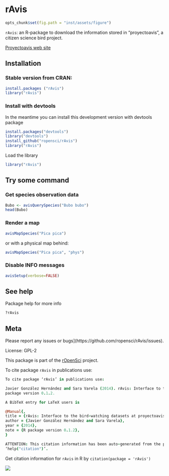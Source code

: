rAvis
=====

```r
opts_chunk$set(fig.path = "inst/assets/figure")
```


`rAvis`: an R-package to download the information stored in “proyectoavis”, a citizen science bird project.

[Proyectoavis web site](http://proyectoavis.com/cgi-bin/portada.cgi)

## Installation

### Stable version from CRAN:

```r
install.packages ("rAvis")
library("rAvis")
```

### Install with devtools

In the meantime you can install this development version with devtools package

```r
install.packages("devtools")
library("devtools")
install_github("ropensci/rAvis")
library("rAvis")
```

Load the library

```r
library("rAvis")
```


## Try some command

### Get species observation data

```r
Bubo <- avisQuerySpecies("Bubo bubo")
head(Bubo)
```

### Render a map

```r
avisMapSpecies("Pica pica")
```

or with a physical map behind:

```r
avisMapSpecies("Pica pica", "phys")
```

### Disable INFO messages

```r
avisSetup(verbose=FALSE)
```


## See help

Package help for more info

```r
?rAvis
```

## Meta

Please report any issues or bugs](https://github.com/ropensci/rAvis/issues).

License: GPL-2

This package is part of the [rOpenSci](http://ropensci.org/packages) project.

To cite package `rAvis` in publications use:

```coffee
To cite package ‘rAvis’ in publications use:

Javier González Hernández and Sara Varela (2014). rAvis: Interface to the bird-watching datasets at proyectoavis.com. R
package version 0.1.2.

A BibTeX entry for LaTeX users is

@Manual{,
title = {rAvis: Interface to the bird-watching datasets at proyectoavis.com},
author = {Javier González Hernández and Sara Varela},
year = {2014},
note = {R package version 0.1.2},
}

ATTENTION: This citation information has been auto-generated from the package DESCRIPTION file and may need manual editing, see
‘help("citation")’.
```

Get citation information for `rAvis` in R by `citation(package = 'rAvis')`

[![](http://ropensci.org/public_images/github_footer.png)](http://ropensci.org)
